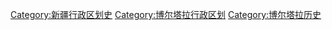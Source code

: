 [[Category:新疆行政区划史|Category:新疆行政区划史]]
[[Category:博尔塔拉行政区划|Category:博尔塔拉行政区划]]
[[Category:博尔塔拉历史|Category:博尔塔拉历史]]